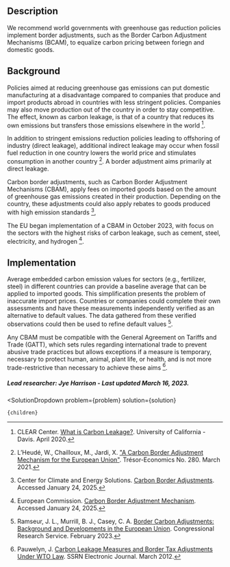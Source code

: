 

## Description


We recommend world governments with greenhouse gas reduction policies implement border adjustments, such as the Border Carbon Adjustment Mechanisms (BCAM), to equalize carbon pricing between foriegn and domestic goods.


## Background


Policies aimed at reducing greenhouse gas emissions can put domestic manufacturing at a disadvantage compared to companies that produce and import products abroad in countries with less stringent policies. Companies may also move production out of the country in order to stay competitive. The effect, known as carbon leakage, is that of a country that reduces its own emissions but transfers those emissions elsewhere in the world [^"1"].

In addition to stringent emissions reduction policies leading to offshoring of industry (direct leakage), additional indirect leakage may occur when fossil fuel reduction in one country lowers the world price and stimulates consumption in another country [^"5"]. A border adjustment aims primarily at direct leakage.

Carbon border adjustments, such as Carbon Border Adjustment Mechanisms (CBAM), apply fees on imported goods based on the amount of greenhouse gas emissions created in their production. Depending on the country, these adjustments could also apply rebates to goods produced with high emission standards [^"3"],

The EU began implementation of a CBAM in October 2023, with focus on the sectors with the highest risks of carbon leakage, such as cement, steel, electricity, and hydrogen [^"4"].

## Implementation

Average embedded carbon emission values for sectors (e.g., fertilizer, steel) in different countries can provide a baseline average that can be applied to imported goods. This simplification presents the problem of inaccurate import prices. Countries or companies could complete their own assessments and have these measurements independently verified as an alternative to default values. The data gathered from these verified observations could then be used to refine default values [^"2"].

Any CBAM must be compatible with the General Agreement on Tariffs and Trade (GATT), which sets rules regarding international trade to prevent abusive trade practices but allows exceptions if a measure is temporary, necessary to protect human, animal, plant life, or health, and is not more trade-restrictive than necessary to achieve these aims [^"6"].

##### Lead researcher: Jye Harrison - Last updated March 16, 2023.

[^"1"]: CLEAR Center. [What is Carbon Leakage?](https://clear.ucdavis.edu/news/what-carbon-leakage). University of California - Davis. April 2020.
[^"2"]: Ramseur, J. L., Murrill, B. J., Casey, C. A. [Border Carbon Adjustments: Background and Developments in the European Union](https://crsreports.congress.gov/product/pdf/R/R47167). Congressional Research Service. February 2023.
[^"3"]: Center for Climate and Energy Solutions. [Carbon Border Adjustments](https://www.c2es.org/content/carbon-border-adjustments/). Accessed January 24, 2025.
[^"4"]: European Commission. [Carbon Border Adjustment Mechanism](https://taxation-customs.ec.europa.eu/green-taxation-0/carbon-border-adjustment-mechanism_en). Accessed January 24, 2025.
[^"5"]: L’Heudé, W., Chailloux, M., Jardi, X. ["A Carbon Border Adjustment Mechanism for the European Union"](http://tankona.free.fr/tresoreco280.pdf). Trésor-Economics No. 280. March 2021.
[^"6"]: Pauwelyn, J.  [Carbon Leakage Measures and Border Tax Adjustments Under WTO Law](https://dx.doi.org/10.2139/ssrn.2026879). SSRN Electronic Journal. March 2012. 

  <SolutionDropdown 
    problem={problem} 
    solution={solution}
  >
    {children}
  </SolutionDropdown>